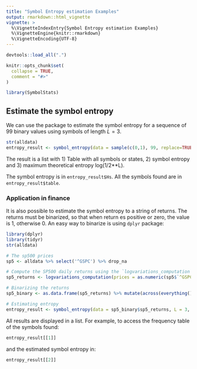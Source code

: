 ```yaml
---
title: "Symbol Entropy estimation Examples"
output: rmarkdown::html_vignette
vignette: >
  %\VignetteIndexEntry{Symbol Entropy estimation Examples}
  %\VignetteEngine{knitr::rmarkdown}
  %\VignetteEncoding{UTF-8}
---
```


```r
devtools::load_all(".")
```

```r
knitr::opts_chunk$set(
  collapse = TRUE,
  comment = "#>"
)
```

```r
library(SymbolStats)
```

## Estimate the symbol entropy

We can use the package to estimate the symbol entropy for a sequence of 99 binary values using symbols of length $L=3$.


```r
str(alldata)
entropy_result <- symbol_entropy(data = sample(c(0,1), 99, replace=TRUE), L = 3, overlap = 1)
```

The result is a list with  1) Table with all symbols or states, 2) symbol entropy and  3) maximum theoretical entropy log(1/2**L).


The symbol entropy is in  `entropy_result$Hs`. All the symbols found are in `entropy_result$table`.


### Application in finance

It is also possible to estimate the symbol entropy to a string of returns. The returns must be binarized, so that when return es positive or zero, the value is 1, otherwise 0. An easy way to binarize is using `dplyr` package:

```r
library(dplyr)
library(tidyr)
str(alldata)

# The sp500 prices
sp5 <- alldata %>% select('^GSPC') %>% drop_na

# Compute the SP500 daily returns using the `logvariations_computation` function.
sp5_returns <- logvariations_computation(prices = as.numeric(sp5$`^GSPC`), P=2, overlap=1)

# Binarizing the returns
sp5_binary <- as.data.frame(sp5_returns) %>% mutate(across(everything(), ~case_when(.x >= 0 ~ 1, .x < 0 ~ 0, TRUE ~ NA_real_)))

# Estimating entropy
entropy_result <- symbol_entropy(data = sp5_binary$sp5_returns, L = 3, overlap = 1)
```

All results are displayed in a list. For example, to access the frequency table of the symbols found:

```r
entropy_result[[1]]
```

and the estimated symbol entropy in:

```r
entropy_result[[2]]
```


